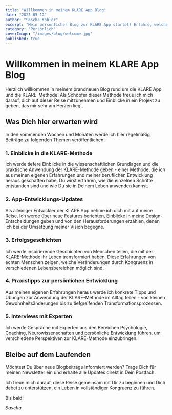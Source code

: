 ```yaml
---
title: "Willkommen in meinem KLARE App Blog"
date: "2025-05-12"
author: "Sascha Kohler"
excerpt: "Mein persönlicher Blog zur KLARE App startet! Erfahre, welche Einblicke und Erfahrungen ich mit dir teilen werde."
category: "Persönlich"
coverImage: "/images/blog/welcome.jpg"
published: true
---
```


# Willkommen in meinem KLARE App Blog

Herzlich willkommen in meinem brandneuen Blog rund um die KLARE App und die KLARE-Methode! Als Schöpfer dieser Methode freue ich mich darauf, dich auf dieser Reise mitzunehmen und Einblicke in ein Projekt zu geben, das mir sehr am Herzen liegt.

## Was Dich hier erwarten wird

In den kommenden Wochen und Monaten werde ich hier regelmäßig Beiträge zu folgenden Themen veröffentlichen:

### 1. Einblicke in die KLARE-Methode

Ich werde tiefere Einblicke in die wissenschaftlichen Grundlagen und die praktische Anwendung der KLARE-Methode geben - einer Methode, die ich aus meinen eigenen Erfahrungen und meiner beruflichen Entwicklung heraus geschaffen habe. Du wirst erfahren, wie die einzelnen Schritte entstanden sind und wie Du sie in Deinem Leben anwenden kannst.

### 2. App-Entwicklungs-Updates

Als alleiniger Entwickler der KLARE App nehme ich dich mit auf meine Reise. Ich werde über neue Features berichten, Einblicke in meine Design-Entscheidungen geben und von den Herausforderungen erzählen, denen ich bei der Umsetzung meiner Vision begegne.

### 3. Erfolgsgeschichten

Ich werde inspirierende Geschichten von Menschen teilen, die mit der KLARE-Methode ihr Leben transformiert haben. Diese Erfahrungen von echten Menschen zeigen, welche Veränderungen durch Kongruenz in verschiedenen Lebensbereichen möglich sind.

### 4. Praxistipps zur persönlichen Entwicklung

Aus meinen eigenen Erfahrungen heraus werde ich konkrete Tipps und Übungen zur Anwendung der KLARE-Methode im Alltag teilen - von kleinen Gewohnheitsänderungen bis zu tiefgreifenden Transformationsprozessen.

### 5. Interviews mit Experten

Ich werde Gespräche mit Experten aus den Bereichen Psychologie, Coaching, Neurowissenschaften und persönliche Entwicklung führen, um verschiedene Perspektiven zur KLARE-Methode einzubringen.

## Bleibe auf dem Laufenden

Möchtest Du über neue Blogbeiträge informiert werden? Trage Dich für meinen Newsletter ein und erhalte alle Updates direkt in Dein Postfach.

Ich freue mich darauf, diese Reise gemeinsam mit Dir zu beginnen und Dich dabei zu unterstützen, ein Leben in vollständiger Kongruenz zu führen.

Bis bald!

_Sascha_
